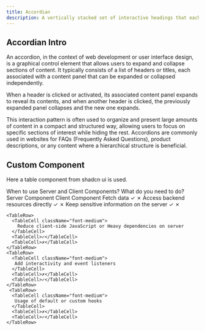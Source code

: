 ```yaml
---
title: Accordian
description: A vertically stacked set of interactive headings that each reveal a section of content.
---
```


## Accordian Intro

An accordion, in the context of web development or user interface design, is a graphical control element that allows users to expand and collapse sections of content. It typically consists of a list of headers or titles, each associated with a content panel that can be expanded or collapsed independently.

When a header is clicked or activated, its associated content panel expands to reveal its contents, and when another header is clicked, the previously expanded panel collapses and the new one expands.

This interaction pattern is often used to organize and present large amounts of content in a compact and structured way, allowing users to focus on specific sections of interest while hiding the rest. Accordions are commonly used in websites for FAQs (Frequently Asked Questions), product descriptions, or any content where a hierarchical structure is beneficial.

## Custom Component

Here a table component from shadcn ui is used.

<Table>
  <TableCaption>When to use Server and Client Components?</TableCaption>
  <TableHeader>
    <TableRow>
      <TableHead className="w-[100px]">What do you need to do?</TableHead>
      <TableHead> Server Component</TableHead>
      <TableHead>Client Component</TableHead>
    </TableRow>
  </TableHeader>
  <TableBody>
    <TableRow>
      <TableCell className="font-medium">Fetch data</TableCell>
      <TableCell>✓</TableCell>
      <TableCell>✗</TableCell>
    </TableRow>
    <TableRow>
      <TableCell className="font-medium">Access backend resources directly</TableCell>
      <TableCell>✓</TableCell>
      <TableCell>✗</TableCell>
    </TableRow>
    <TableRow>
      <TableCell className="font-medium">
        Keep sensitive information on the server
      </TableCell>
      <TableCell>✓</TableCell>
      <TableCell>✗</TableCell>
    </TableRow>

    <TableRow>
      <TableCell className="font-medium">
        Reduce client-side JavaScript or Heavy dependencies on server
      </TableCell>
      <TableCell>✓</TableCell>
      <TableCell>✗</TableCell>
    </TableRow>
    <TableRow>
      <TableCell className="font-medium">
       Add interactivity and event listeners
      </TableCell>
      <TableCell>✗</TableCell>
      <TableCell>✓</TableCell>
    </TableRow>
     <TableRow>
      <TableCell className="font-medium">
       Usage of default or custom hooks
      </TableCell>
      <TableCell>✗</TableCell>
      <TableCell>✓</TableCell>
    </TableRow>

  </TableBody>
</Table>
